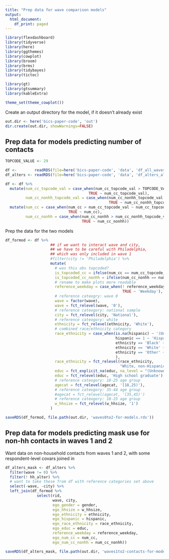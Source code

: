 ```yaml
---
title: "Prep data for wave comparison models"
output:
  html_document:
    df_print: paged
---
```


```r

library(flexdashboard)
library(tidyverse)
library(here)
library(ggthemes)
library(cowplot)
library(broom)
library(brms)
library(tidybayes)
library(tictoc)

library(gt)
library(gtsummary)
library(kableExtra)

theme_set(theme_cowplot())
```

Create an output directory for the model, if it doesn't already exist

```r
out.dir <- here('bics-paper-code', 'out')
dir.create(out.dir, showWarnings=FALSE)
```

## Prep data for models predicting number of contacts

```r
TOPCODE_VALUE <- 29
```

```r
df <-        readRDS(file=here('bics-paper-code', 'data', 'df_all_waves.rds'))
df_alters <- readRDS(file=here('bics-paper-code', 'data', 'df_alters_all_waves.rds'))
```

```r
df <- df %>%
  mutate(num_cc_topcode_val = case_when(num_cc_topcode_val > TOPCODE_VALUE ~ TOPCODE_VALUE,
                                     TRUE ~ num_cc_topcode_val),
         num_cc_nonhh_topcode_val = case_when(num_cc_nonhh_topcode_val > TOPCODE_VALUE ~ TOPCODE_VALUE,
                                              TRUE ~ num_cc_nonhh_topcode_val)) %>%
  mutate(num_cc = case_when(num_cc > num_cc_topcode_val ~ num_cc_topcode_val,
                            TRUE ~ num_cc),
         num_cc_nonhh = case_when(num_cc_nonhh > num_cc_nonhh_topcode_val ~ num_cc_nonhh_topcode_val,
                                  TRUE ~ num_cc_nonhh)) 
```

Prep the data for the two models

```r
df_formod <- df %>%
                    ## if we want to interact wave and city, 
                    ## we have to be careful with Philadelphia,
                    ## which was only included in wave 1
                    #filter(city != 'Philadelphia') %>%
                    mutate(
                      # was this obs topcoded?
                      is_topcoded_cc = ifelse(num_cc == num_cc_topcode_val, 1, 0),
                      is_topcoded_cc_nonhh = ifelse(num_cc_nonhh == num_cc_nonhh_topcode_val, 1, 0),
                      # rename to make plots more readable
                      reference_weekday = case_when(! reference_weekday ~ 'Weekend',
                                                    TRUE ~ 'Weekday'),
                      # reference cateogry: wave 0
                      wave = factor(wave),
                      wave = fct_relevel(wave, '0'),
                      # reference cateogory: national sample
                      city = fct_relevel(city, 'National'),
                      # reference cateogory: white
                      ethnicity = fct_relevel(ethnicity, 'White'),
                      # combined race/ethnicity category
                      race_ethnicity = case_when(is.na(hispanic) ~ '(Unknown)',
                                                 hispanic == 1 ~ 'Hispanic',
                                                 ethnicity == 'Black' ~ 'Black, non-Hispanic',
                                                 ethnicity == 'White' ~ 'White, non-Hispanic',
                                                 ethnicity == 'Other' ~ 'Other, non-Hispanic'
                                                 ),
                      race_ethnicity = fct_relevel(race_ethnicity,
                                                   "White, non-Hispanic"),
                      educ = fct_explicit_na(educ, na_level = "(Unknown)"),
                      educ = fct_relevel(educ, 'High school graduate'),
                      # reference cateogory: 18-25 age group
                      agecat = fct_relevel(agecat, '[18,25)'),
                      # reference cateogory: 35-44 age group
                      #agecat = fct_relevel(agecat, '[35,45)')
                      # reference cateogory: 18-25 age group
                      w_hhsize = fct_relevel(w_hhsize, '1')
                    ) 
```


```r
saveRDS(df_formod, file.path(out.dir, 'waves0to2-for-models.rds'))
```

## Prep data for models predicting mask use for non-hh contacts in waves 1 and 2 

Want data on non-household contacts from waves 1 and 2,
with some respondent-level covars joined in

```r
df_alters_mask <- df_alters %>% 
  filter(wave != 0) %>%
  filter(! hh_alter) %>%
  # want to take these from df with reference categories set above
  select(-wave, -city) %>%
  left_join(df_formod %>% 
              select(rid,
                     wave, city,
                     ego_gender = gender,
                     ego_hhsize = w_hhsize,
                     ego_ethnicity = ethnicity,
                     ego_hispanic = hispanic,
                     ego_race_ethnicity = race_ethnicity,
                     ego_educ = educ,
                     reference_weekday = reference_weekday,
                     ego_num_cc = num_cc,
                     ego_num_cc_nonhh = num_cc_nonhh))
```

```r
saveRDS(df_alters_mask, file.path(out.dir, 'waves1to2-contacts-for-models.rds'))
```



